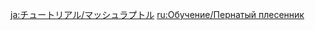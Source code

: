 {{Tutorial
|title    = Jadeplume Terrorshroom
|subtitle = New Entry
|type     = Enemies
|icon     = Icon Tutorial Monster.png
|about    = Jadeplume Terrorshroom
|image1   = Tutorial Jadeplume Terrorshroom.png
|text1    = An evolved [[Fungus]]. When it is hit by {{Color|help|Electro attacks}} and [[Catalyze]] reactions, it will accumulate Activation. When it is hit by {{Pyro}} attacks, it will lose Activation progress. When it accumulates sufficient Activation, it will enter an {{Color|help|Activated state}}. An activated Jadeplume Terrorshroom will unleash more fearsome attacks until it becomes exhausted. When it is not Activated, the Jadeplume Terrorshroom can be put into a [[Burning]] state via the use of {{Color|help|Pyro}}, which will cause it to become Scorched. It will then spread spores around to create Fungi in an attempt to escape this status.
|sort     = 2616
}}
<noinclude>
<!-- interwikis -->
[[ja:チュートリアル/マッシュラプトル]]
[[ru:Обучение/Пернатый плесенник]]
</noinclude>